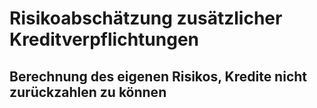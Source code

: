 # Risikoabschätzung zusätzlicher Kreditverpflichtungen

## Berechnung des eigenen Risikos, Kredite nicht zurückzahlen zu können
